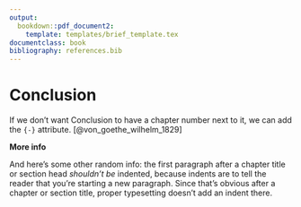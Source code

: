 ```yaml
---
output:
  bookdown::pdf_document2:
    template: templates/brief_template.tex
documentclass: book
bibliography: references.bib
---
```


# Conclusion {-}

If we don't want Conclusion to have a chapter number next to it, we can add the `{-}` attribute.
[@von_goethe_wilhelm_1829]

**More info**

And here's some other random info: the first paragraph after a chapter title or section head _shouldn't be_ indented, because indents are to tell the reader that you're starting a new paragraph. Since that's obvious after a chapter or section title, proper typesetting doesn't add an indent there.
